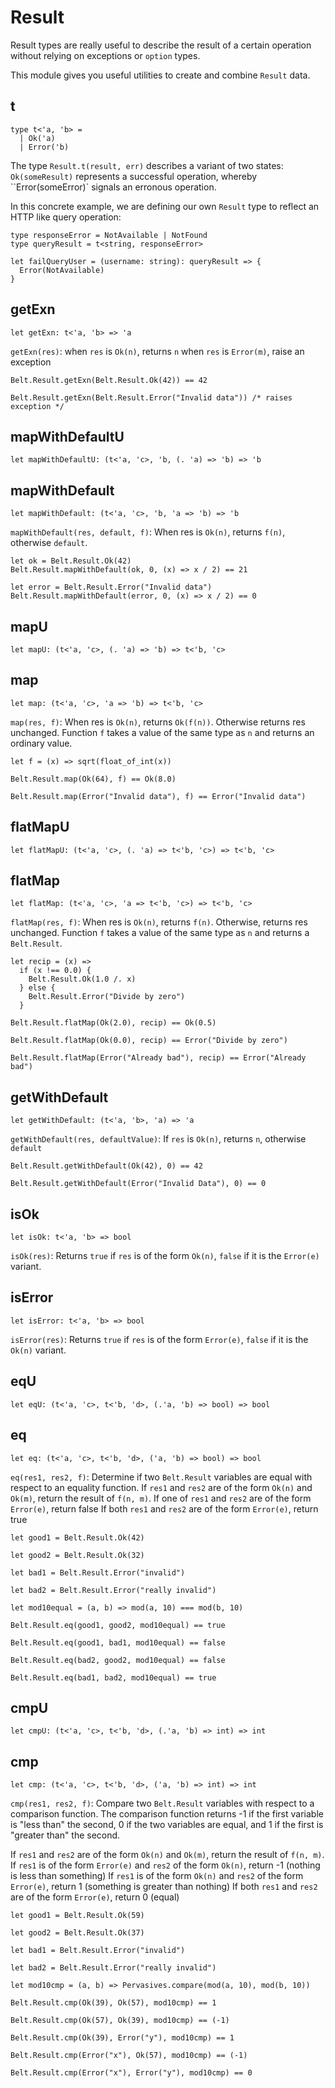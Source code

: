 # Result

<Intro>

Result types are really useful to describe the result of a certain operation
without relying on exceptions or `option` types.

This module gives you useful utilities to create and combine `Result` data.

</Intro>

## t

```res prelude
type t<'a, 'b> =
  | Ok('a)
  | Error('b)
```

The type `Result.t(result, err)` describes a variant of two states:
`Ok(someResult)` represents a successful operation, whereby
``Error(someError)` signals an erronous operation.

In this concrete example, we are defining our own `Result` type to reflect an HTTP like
query operation:

```res example
type responseError = NotAvailable | NotFound
type queryResult = t<string, responseError>

let failQueryUser = (username: string): queryResult => {
  Error(NotAvailable)
}
```

## getExn

```res sig
let getExn: t<'a, 'b> => 'a
```

`getExn(res)`: when `res` is `Ok(n)`, returns `n` when `res` is `Error(m)`, raise an exception

```res example
Belt.Result.getExn(Belt.Result.Ok(42)) == 42

Belt.Result.getExn(Belt.Result.Error("Invalid data")) /* raises exception */
```

## mapWithDefaultU

```res sig
let mapWithDefaultU: (t<'a, 'c>, 'b, (. 'a) => 'b) => 'b
```

## mapWithDefault

```res sig
let mapWithDefault: (t<'a, 'c>, 'b, 'a => 'b) => 'b
```

`mapWithDefault(res, default, f)`: When res is `Ok(n)`, returns `f(n)`,
otherwise `default`.

```res example
let ok = Belt.Result.Ok(42)
Belt.Result.mapWithDefault(ok, 0, (x) => x / 2) == 21

let error = Belt.Result.Error("Invalid data")
Belt.Result.mapWithDefault(error, 0, (x) => x / 2) == 0
```

## mapU

```res sig
let mapU: (t<'a, 'c>, (. 'a) => 'b) => t<'b, 'c>
```

## map

```res sig
let map: (t<'a, 'c>, 'a => 'b) => t<'b, 'c>
```

`map(res, f)`: When res is `Ok(n)`, returns `Ok(f(n))`. Otherwise returns res
unchanged. Function `f` takes a value of the same type as `n` and returns an
ordinary value.

```res example
let f = (x) => sqrt(float_of_int(x))

Belt.Result.map(Ok(64), f) == Ok(8.0)

Belt.Result.map(Error("Invalid data"), f) == Error("Invalid data")
```

## flatMapU

```res sig
let flatMapU: (t<'a, 'c>, (. 'a) => t<'b, 'c>) => t<'b, 'c>
```

## flatMap

```res sig
let flatMap: (t<'a, 'c>, 'a => t<'b, 'c>) => t<'b, 'c>
```

`flatMap(res, f)`: When res is `Ok(n)`, returns `f(n)`. Otherwise, returns res
unchanged. Function `f` takes a value of the same type as `n` and returns a
`Belt.Result`.

```res example
let recip = (x) =>
  if (x !== 0.0) {
    Belt.Result.Ok(1.0 /. x)
  } else {
    Belt.Result.Error("Divide by zero")
  }

Belt.Result.flatMap(Ok(2.0), recip) == Ok(0.5)

Belt.Result.flatMap(Ok(0.0), recip) == Error("Divide by zero")

Belt.Result.flatMap(Error("Already bad"), recip) == Error("Already bad")
```

## getWithDefault

```res sig
let getWithDefault: (t<'a, 'b>, 'a) => 'a
```

`getWithDefault(res, defaultValue)`: If `res` is `Ok(n)`, returns `n`,
otherwise `default`

```res example
Belt.Result.getWithDefault(Ok(42), 0) == 42

Belt.Result.getWithDefault(Error("Invalid Data"), 0) == 0
```

## isOk

```res sig
let isOk: t<'a, 'b> => bool
```

`isOk(res)`: Returns `true` if `res` is of the form `Ok(n)`, `false` if it is
the `Error(e)` variant.

## isError

```res sig
let isError: t<'a, 'b> => bool
```

`isError(res)`: Returns `true` if `res` is of the form `Error(e)`, `false` if
it is the `Ok(n)` variant.

## eqU

```res sig
let eqU: (t<'a, 'c>, t<'b, 'd>, (.'a, 'b) => bool) => bool
```

## eq

```res sig
let eq: (t<'a, 'c>, t<'b, 'd>, ('a, 'b) => bool) => bool
```

`eq(res1, res2, f)`: Determine if two `Belt.Result` variables are equal with
respect to an equality function. If `res1` and `res2` are of the form `Ok(n)`
and `Ok(m)`, return the result of `f(n, m)`. If one of `res1` and `res2` are of
the form `Error(e)`, return false If both `res1` and `res2` are of the form
`Error(e)`, return true

```res example
let good1 = Belt.Result.Ok(42)

let good2 = Belt.Result.Ok(32)

let bad1 = Belt.Result.Error("invalid")

let bad2 = Belt.Result.Error("really invalid")

let mod10equal = (a, b) => mod(a, 10) === mod(b, 10)

Belt.Result.eq(good1, good2, mod10equal) == true

Belt.Result.eq(good1, bad1, mod10equal) == false

Belt.Result.eq(bad2, good2, mod10equal) == false

Belt.Result.eq(bad1, bad2, mod10equal) == true
```

## cmpU

```res sig
let cmpU: (t<'a, 'c>, t<'b, 'd>, (.'a, 'b) => int) => int
```

## cmp

```res sig
let cmp: (t<'a, 'c>, t<'b, 'd>, ('a, 'b) => int) => int
```

`cmp(res1, res2, f)`: Compare two `Belt.Result` variables with respect to a
comparison function. The comparison function returns -1 if the first variable
is "less than" the second, 0 if the two variables are equal, and 1 if the first
is "greater than" the second.

If `res1` and `res2` are of the form `Ok(n)` and `Ok(m)`, return the result of
`f(n, m)`. If `res1` is of the form `Error(e)` and `res2` of the form `Ok(n)`,
return -1 (nothing is less than something) If `res1` is of the form `Ok(n)` and
`res2` of the form `Error(e)`, return 1 (something is greater than nothing) If
both `res1` and `res2` are of the form `Error(e)`, return 0 (equal)

```res example
let good1 = Belt.Result.Ok(59)

let good2 = Belt.Result.Ok(37)

let bad1 = Belt.Result.Error("invalid")

let bad2 = Belt.Result.Error("really invalid")

let mod10cmp = (a, b) => Pervasives.compare(mod(a, 10), mod(b, 10))

Belt.Result.cmp(Ok(39), Ok(57), mod10cmp) == 1

Belt.Result.cmp(Ok(57), Ok(39), mod10cmp) == (-1)

Belt.Result.cmp(Ok(39), Error("y"), mod10cmp) == 1

Belt.Result.cmp(Error("x"), Ok(57), mod10cmp) == (-1)

Belt.Result.cmp(Error("x"), Error("y"), mod10cmp) == 0
```
